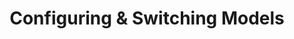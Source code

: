 ---
title: Configuring & Switching Models
description: 'Welcome to the home of your new documentation'
---